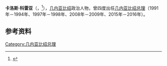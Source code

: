 '''卡洛斯·科雷亚'''（{{lang-pt|Carlos Correia}}，{{bd|1933年|11月6日|2021年|8月14日|catIdx=Correia}}<ref>{{cite news|url=https://www.dw.com/pt-002/carlos-correia-morreu-o-ex-pm-guineense-e-dirigente-do-paigc/a-58863886|title=Carlos Correia: Morreu o ex-PM guineense e dirigente do PAIGC|language=pt|publisher=DW|first=Agência|last=Lusa|date=2021-08-14|accessdate=2021-08-15|archive-date=2021-08-16|archive-url=https://web.archive.org/web/20210816072940/https://www.dw.com/pt-002/carlos-correia-morreu-o-ex-pm-guineense-e-dirigente-do-paigc/a-58863886|dead-url=no}}</ref>），[[几内亚比绍|几内亚比绍]]政治人物，曾四度出任[[几内亚比绍总理|几内亚比绍总理]]（1991年－1994年、1997年－1998年、2008年－2009年、2015年－2016年）。

==参考资料==
{{reflist}}

{{DEFAULTSORT:Correia, Carlos}}

{{GuineaBPMs}}

{{Africa-poli-bio-stub}}

[[Category:几内亚比绍总理|Category:几内亚比绍总理]]